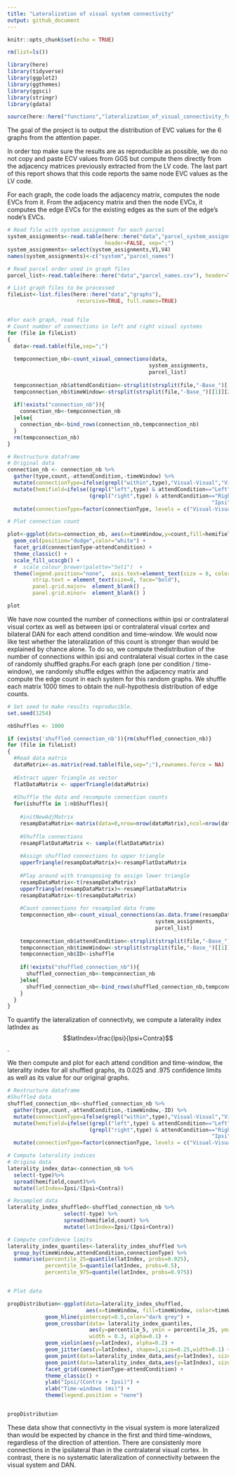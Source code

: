 ```yaml
---
title: "Lateralization of visual system connectivity"
output: github_document
---
```


```r
knitr::opts_chunk$set(echo = TRUE)

rm(list=ls())

library(here)
library(tidyverse)
library(ggplot2)
library(ggthemes)
library(ggsci)
library(stringr)
library(gdata)

source(here::here("functions","lateralization_of_visual_connectivity_functions.R" ))
```
The goal of the project is to output the distribution of EVC values for the 6 graphs from the attention paper.

In order top make sure the results are as reproducible as possible, we do no not copy and paste ECV values from GGS but compute them directly from the adjacency matrices previously extracted from the LV code. The last part of this report shows that this code reports the same node EVC values as the LV code.

For each graph, the code loads the adjacency matrix, computes the node EVCs from it. From the adjacency matrix and then the node EVCs, it computes the edge EVCs for the existing edges as the sum of the edge's node's EVCs. 



```r
# Read file with system assignment for each parcel
system_assignments<-read.table(here::here("data","parcel_system_assignments.csv"), 
                               header=FALSE, sep=";")
system_assignments<-select(system_assignments,V1,V4)
names(system_assignments)<-c("system","parcel_names")

# Read parcel order used in graph files
parcel_list<-read.table(here::here("data","parcel_names.csv"), header=TRUE,sep=";")

# List graph files to be processed
fileList<-list.files(here::here("data","graphs"), 
                      recursive=TRUE, full.names=TRUE)


#For each graph, read file
# Count number of connections in left and right visual systems
for (file in fileList)
{
  data<-read.table(file,sep=";")
  
  tempconnection_nb<-count_visual_connections(data,
                                             system_assignments,
                                             parcel_list) 
    
  tempconnection_nb$attendCondition<-strsplit(strsplit(file,"-Base_")[[1]][1],"graphs/")[[1]][2]
  tempconnection_nb$timeWindow<-strsplit(strsplit(file,"-Base_")[[1]][2],"_wPLI")[[1]][1]
  
  if(!exists("connection_nb")){
    connection_nb<-tempconnection_nb
  }else{
    connection_nb<-bind_rows(connection_nb,tempconnection_nb)
  }
  rm(tempconnection_nb)
}

# Restructure dataframe
# Original data
connection_nb <- connection_nb %>%
  gather(type,count,-attendCondition,-timeWindow) %>% 
  mutate(connectionType=ifelse(grepl("within",type),"Visual-Visual","Visual-DAN")) %>%
  mutate(hemifield=ifelse((grepl("left",type) & attendCondition=="Left") | 
                          (grepl("right",type) & attendCondition=="Right"),
                                                                 "Ipsi","Contra")) %>%
  mutate(connectionType=factor(connectionType, levels = c("Visual-Visual", "Visual-DAN")))

# Plot connection count

plot<-ggplot(data=connection_nb, aes(x=timeWindow,y=count,fill=hemifield)) +
  geom_col(position="dodge",color="white") + 
  facet_grid(connectionType~attendCondition) +
  theme_classic() +          
  scale_fill_ucscgb() +
  #  scale_colour_brewer(palette="Set1")  +
  theme(legend.position="none",  axis.text=element_text(size = 8, color='black'),
        strip.text = element_text(size=8, face="bold"),
        panel.grid.major=  element_blank() ,
        panel.grid.minor=  element_blank() )

plot
```

We have now counted the number of connections within ipsi or contralateral visual cortex as well as between ipsi or contralateral visual cortex and bilateral DAN  for each attend condition and time-window. We would now like test whether the lateralization of this count is stronger than would be explained by chance alone. To do so, we compute thedistribution of the number of connections within ipsi and contralateral visual cortex in the case of randomly shuffled graphs.For each graph (one per condition / time-window), we randomly shuffle edges within the adjacency matrix and compute the edge count in each system for this random graphs. We shuffle each matrix 1000 times to obtain the null-hypothesis distribution of edge counts. 

```r

# Set seed to make results reproducible.
set.seed(1254)

nbShuffles <- 1000

if (exists('shuffled_connection_nb')){rm(shuffled_connection_nb)}
for (file in fileList)
{
  #Read data matrix
  dataMatrix<-as.matrix(read.table(file,sep=";"),rownames.force = NA)
  
  #Extract upper Triangle as vector
  flatDataMatrix <- upperTriangle(dataMatrix)
  
  #Shuffle the data and recompute connection counts
  for(ishuffle in 1:nbShuffles){
   
    #initNewAdjMatrix
    resampDataMatrix<-matrix(data=0,nrow=nrow(dataMatrix),ncol=nrow(dataMatrix))
    
    #Shuffle connections
    resampFlatDataMatrix <- sample(flatDataMatrix)
    
    #Assign shuffled connections to upper triangle
    upperTriangle(resampDataMatrix)<-resampFlatDataMatrix
    
    #Play around with transposing to assign lower triangle
    resampDataMatrix<-t(resampDataMatrix)
    upperTriangle(resampDataMatrix)<-resampFlatDataMatrix
    resampDataMatrix<-t(resampDataMatrix)
    
    #Count connections for resampled data frame
    tempconnection_nb<-count_visual_connections(as.data.frame(resampDataMatrix),
                                               system_assignments,
                                               parcel_list) 
    
    tempconnection_nb$attendCondition<-strsplit(strsplit(file,"-Base_")[[1]][1],"graphs/")[[1]][2]
    tempconnection_nb$timeWindow<-strsplit(strsplit(file,"-Base_")[[1]][2],"_wPLI")[[1]][1]
    tempconnection_nb$ID<-ishuffle
      
    if(!exists("shuffled_connection_nb")){
      shuffled_connection_nb<-tempconnection_nb
    }else{
      shuffled_connection_nb<-bind_rows(shuffled_connection_nb,tempconnection_nb)
    }
  }
}  

```
To quantify the lateralization of connectivty, we compute a laterality index latIndex as $$latIndex=\frac{Ipsi}{Ipsi+Contra}$$.

We then compute and plot for each attend condition and time-window, the laterality index for all shuffled graphs, its 0.025 and .975 confidence limits as well as its value for our original graphs.

```r
# Restructure dataframe
#Shuffled data
shuffled_connection_nb<-shuffled_connection_nb %>%
  gather(type,count,-attendCondition,-timeWindow,-ID) %>% 
  mutate(connectionType=ifelse(grepl("within",type),"Visual-Visual","Visual-DAN")) %>%
  mutate(hemifield=ifelse((grepl("left",type) & attendCondition=="Left") | 
                          (grepl("right",type) & attendCondition=="Right"),
                                                                 "Ipsi","Contra")) %>%
  mutate(connectionType=factor(connectionType, levels = c("Visual-Visual", "Visual-DAN")))

# Compute laterality indices
# Origina data
laterality_index_data<-connection_nb %>%
  select(-type)%>%
  spread(hemifield,count)%>%
  mutate(latIndex=Ipsi/(Ipsi+Contra))

# Resampled data
laterality_index_shuffled<-shuffled_connection_nb %>%
                  select(-type) %>%
                  spread(hemifield,count) %>%
                  mutate(latIndex=Ipsi/(Ipsi+Contra))

# Compute confidence limits 
laterality_index_quantiles<-laterality_index_shuffled %>% 
  group_by(timeWindow,attendCondition,connectionType) %>%
  summarise(percentile_25=quantile(latIndex, probs=0.025),
            percentile_5=quantile(latIndex, probs=0.5),
            percentile_975=quantile(latIndex, probs=0.975)) 


# Plot data

propDistribution<-ggplot(data=laterality_index_shuffled, 
                         aes(x=timeWindow, fill=timeWindow, color=timeWindow)) +
            geom_hline(yintercept=0.5,color="dark grey") +
            geom_crossbar(data= laterality_index_quantiles, 
                          aes(y=percentile_5, ymin = percentile_25, ymax = percentile_975),
                          width = 0.3, alpha=0.1) +          
            geom_violin(aes(y=latIndex), alpha=0.2) +   
            geom_jitter(aes(y=latIndex), shape=1,size=0.25,width=0.1) +
            geom_point(data=laterality_index_data,aes(y=latIndex), size=3,shape=21,color="black") +
            geom_point(data=laterality_index_data,aes(y=latIndex), size=3,shape=3,color="black") +
            facet_grid(connectionType~attendCondition) + 
            theme_classic() + 
            ylab("Ipsi/(Contra + Ipsi)") + 
            xlab("Time-windows (ms)") + 
            theme(legend.position = "none")


propDistribution
```

These data show that connectivty in the visual system is more lateralized than would be expected by chance in the first and third time-windows, regardless of the direction of attention. There are consistenly more connections in the ipsilateral than in the contralateral visual cortex. In contrast, there is no systematic lateralization of connectivity between the visual system and DAN. 
